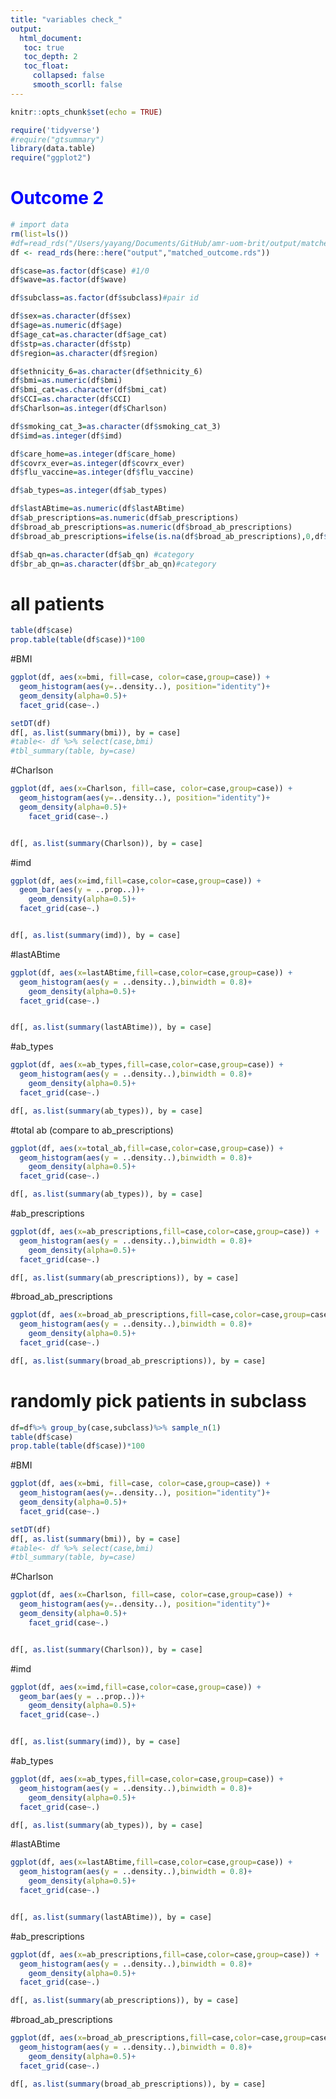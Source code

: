 ```yaml
---
title: "variables check_"
output: 
  html_document:
   toc: true
   toc_depth: 2
   toc_float:
     collapsed: false
     smooth_scorll: false
---
```


```r
knitr::opts_chunk$set(echo = TRUE)
```


```r
require('tidyverse')
#require("gtsummary")
library(data.table)
require("ggplot2")
```


# <font color=blue>**Outcome 2**</font>
```r
# import data
rm(list=ls())
#df=read_rds("/Users/yayang/Documents/GitHub/amr-uom-brit/output/matched_outcome.rds")
df <- read_rds(here::here("output","matched_outcome.rds"))

```

```r
df$case=as.factor(df$case) #1/0
df$wave=as.factor(df$wave)

df$subclass=as.factor(df$subclass)#pair id

df$sex=as.character(df$sex)
df$age=as.numeric(df$age)
df$age_cat=as.character(df$age_cat)
df$stp=as.character(df$stp)
df$region=as.character(df$region)

df$ethnicity_6=as.character(df$ethnicity_6)
df$bmi=as.numeric(df$bmi)
df$bmi_cat=as.character(df$bmi_cat)
df$CCI=as.character(df$CCI)
df$Charlson=as.integer(df$Charlson)

df$smoking_cat_3=as.character(df$smoking_cat_3)
df$imd=as.integer(df$imd)

df$care_home=as.integer(df$care_home)
df$covrx_ever=as.integer(df$covrx_ever)
df$flu_vaccine=as.integer(df$flu_vaccine)

df$ab_types=as.integer(df$ab_types)

df$lastABtime=as.numeric(df$lastABtime)
df$ab_prescriptions=as.numeric(df$ab_prescriptions)
df$broad_ab_prescriptions=as.numeric(df$broad_ab_prescriptions)
df$broad_ab_prescriptions=ifelse(is.na(df$broad_ab_prescriptions),0,df$broad_ab_prescriptions)

df$ab_qn=as.character(df$ab_qn) #category
df$br_ab_qn=as.character(df$br_ab_qn)#category

```

# all patients
```r
table(df$case)
prop.table(table(df$case))*100
```


#BMI
```r
ggplot(df, aes(x=bmi, fill=case, color=case,group=case)) +
  geom_histogram(aes(y=..density..), position="identity")+
  geom_density(alpha=0.5)+
  facet_grid(case~.)

setDT(df)
df[, as.list(summary(bmi)), by = case]
#table<- df %>% select(case,bmi)
#tbl_summary(table, by=case)

```

#Charlson
```r
ggplot(df, aes(x=Charlson, fill=case, color=case,group=case)) +
  geom_histogram(aes(y=..density..), position="identity")+
  geom_density(alpha=0.5)+
    facet_grid(case~.)


df[, as.list(summary(Charlson)), by = case]

```

#imd
```r
ggplot(df, aes(x=imd,fill=case,color=case,group=case)) +
  geom_bar(aes(y = ..prop..))+
    geom_density(alpha=0.5)+
  facet_grid(case~.)


df[, as.list(summary(imd)), by = case]
```


#lastABtime
```r
ggplot(df, aes(x=lastABtime,fill=case,color=case,group=case)) +
  geom_histogram(aes(y = ..density..),binwidth = 0.8)+
    geom_density(alpha=0.5)+
  facet_grid(case~.)


df[, as.list(summary(lastABtime)), by = case]
```

#ab_types
```r
ggplot(df, aes(x=ab_types,fill=case,color=case,group=case)) +
  geom_histogram(aes(y = ..density..),binwidth = 0.8)+
    geom_density(alpha=0.5)+
  facet_grid(case~.)

df[, as.list(summary(ab_types)), by = case]
```

#total ab (compare to ab_prescriptions)
```r
ggplot(df, aes(x=total_ab,fill=case,color=case,group=case)) +
  geom_histogram(aes(y = ..density..),binwidth = 0.8)+
    geom_density(alpha=0.5)+
  facet_grid(case~.)

df[, as.list(summary(ab_types)), by = case]
```


#ab_prescriptions
```r
ggplot(df, aes(x=ab_prescriptions,fill=case,color=case,group=case)) +
  geom_histogram(aes(y = ..density..),binwidth = 0.8)+
    geom_density(alpha=0.5)+
  facet_grid(case~.)

df[, as.list(summary(ab_prescriptions)), by = case]

```



#broad_ab_prescriptions
```r
ggplot(df, aes(x=broad_ab_prescriptions,fill=case,color=case,group=case)) +
  geom_histogram(aes(y = ..density..),binwidth = 0.8)+
    geom_density(alpha=0.5)+
  facet_grid(case~.)

df[, as.list(summary(broad_ab_prescriptions)), by = case]
```



# randomly pick patients in subclass
```r
df=df%>% group_by(case,subclass)%>% sample_n(1)
table(df$case)
prop.table(table(df$case))*100
```


#BMI
```r
ggplot(df, aes(x=bmi, fill=case, color=case,group=case)) +
  geom_histogram(aes(y=..density..), position="identity")+
  geom_density(alpha=0.5)+
  facet_grid(case~.)

setDT(df)
df[, as.list(summary(bmi)), by = case]
#table<- df %>% select(case,bmi)
#tbl_summary(table, by=case)

```

#Charlson
```r
ggplot(df, aes(x=Charlson, fill=case, color=case,group=case)) +
  geom_histogram(aes(y=..density..), position="identity")+
  geom_density(alpha=0.5)+
    facet_grid(case~.)


df[, as.list(summary(Charlson)), by = case]

```

#imd
```r
ggplot(df, aes(x=imd,fill=case,color=case,group=case)) +
  geom_bar(aes(y = ..prop..))+
    geom_density(alpha=0.5)+
  facet_grid(case~.)


df[, as.list(summary(imd)), by = case]
```

#ab_types
```r
ggplot(df, aes(x=ab_types,fill=case,color=case,group=case)) +
  geom_histogram(aes(y = ..density..),binwidth = 0.8)+
    geom_density(alpha=0.5)+
  facet_grid(case~.)

df[, as.list(summary(ab_types)), by = case]
```


#lastABtime
```r
ggplot(df, aes(x=lastABtime,fill=case,color=case,group=case)) +
  geom_histogram(aes(y = ..density..),binwidth = 0.8)+
    geom_density(alpha=0.5)+
  facet_grid(case~.)


df[, as.list(summary(lastABtime)), by = case]
```



#ab_prescriptions
```r
ggplot(df, aes(x=ab_prescriptions,fill=case,color=case,group=case)) +
  geom_histogram(aes(y = ..density..),binwidth = 0.8)+
    geom_density(alpha=0.5)+
  facet_grid(case~.)

df[, as.list(summary(ab_prescriptions)), by = case]

```



#broad_ab_prescriptions
```r
ggplot(df, aes(x=broad_ab_prescriptions,fill=case,color=case,group=case)) +
  geom_histogram(aes(y = ..density..),binwidth = 0.8)+
    geom_density(alpha=0.5)+
  facet_grid(case~.)

df[, as.list(summary(broad_ab_prescriptions)), by = case]
```

